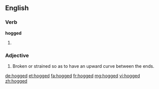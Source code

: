 ==English==

===Verb===
'''hogged'''

# {{en-past of|hog}}

===Adjective===
{{en-adj}}

# {{nautical}} Broken or strained so as to have an upward curve between the ends.

[[de:hogged]]
[[et:hogged]]
[[fa:hogged]]
[[fr:hogged]]
[[mg:hogged]]
[[vi:hogged]]
[[zh:hogged]]
